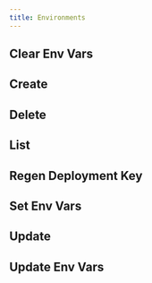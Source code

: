 ```yaml
---
title: Environments
---
```


## Clear Env Vars

## Create

## Delete

## List

## Regen Deployment Key

## Set Env Vars

## Update

## Update Env Vars
